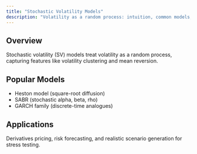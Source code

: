 ```yaml
---
title: "Stochastic Volatility Models"
description: "Volatility as a random process: intuition, common models, and use cases."
---
```


## Overview

Stochastic volatility (SV) models treat volatility as a random process, capturing features like volatility clustering and mean reversion.

## Popular Models

- Heston model (square-root diffusion)
- SABR (stochastic alpha, beta, rho)
- GARCH family (discrete-time analogues)

## Applications

Derivatives pricing, risk forecasting, and realistic scenario generation for stress testing.


